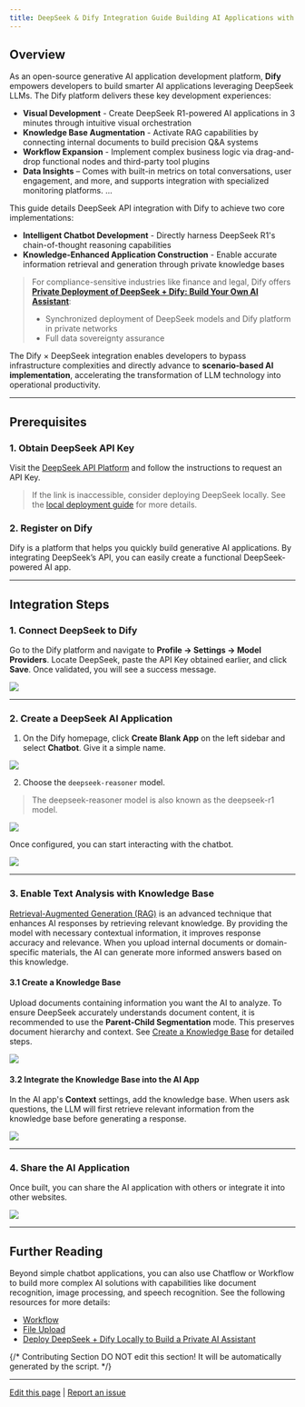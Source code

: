 ```yaml
---
title: DeepSeek & Dify Integration Guide Building AI Applications with Multi-Turn Reasoning
---
```



## Overview

As an open-source generative AI application development platform, **Dify** empowers developers to build smarter AI applications leveraging DeepSeek LLMs. The Dify platform delivers these key development experiences:

* **Visual Development** - Create DeepSeek R1-powered AI applications in 3 minutes through intuitive visual orchestration
* **Knowledge Base Augmentation** - Activate RAG capabilities by connecting internal documents to build precision Q\&A systems
* **Workflow Expansion** - Implement complex business logic via drag-and-drop functional nodes and third-party tool plugins
* **Data Insights** – Comes with built-in metrics on total conversations, user engagement, and more, and supports integration with specialized monitoring platforms. ...

This guide details DeepSeek API integration with Dify to achieve two core implementations:

* **Intelligent Chatbot Development** - Directly harness DeepSeek R1's chain-of-thought reasoning capabilities
* **Knowledge-Enhanced Application Construction** - Enable accurate information retrieval and generation through private knowledge bases

> For compliance-sensitive industries like finance and legal, Dify offers [**Private Deployment of DeepSeek + Dify: Build Your Own AI Assistant**](./private-ai-ollama-deepseek-dify.mdx):
>
> * Synchronized deployment of DeepSeek models and Dify platform in private networks
> * Full data sovereignty assurance

The Dify × DeepSeek integration enables developers to bypass infrastructure complexities and directly advance to **scenario-based AI implementation**, accelerating the transformation of LLM technology into operational productivity.

***

## Prerequisites

### 1. Obtain DeepSeek API Key

Visit the [DeepSeek API Platform](https://platform.deepseek.com/) and follow the instructions to request an API Key.

> If the link is inaccessible, consider deploying DeepSeek locally. See the [local deployment guide](./private-ai-ollama-deepseek-dify.mdx) for more details.

### 2. Register on Dify

Dify is a platform that helps you quickly build generative AI applications. By integrating DeepSeek’s API, you can easily create a functional DeepSeek-powered AI app.

***

## Integration Steps

### 1. Connect DeepSeek to Dify

Go to the Dify platform and navigate to **Profile → Settings → Model Providers**. Locate DeepSeek, paste the API Key obtained earlier, and click **Save**. Once validated, you will see a success message.

![](https://assets-docs.dify.ai/2025/01/a7d6b4e05a3c9d85d0cb42f4dd018bc8.png)

***

### 2. Create a DeepSeek AI Application

1. On the Dify homepage, click **Create Blank App** on the left sidebar and select **Chatbot**. Give it a simple name.

![](https://assets-docs.dify.ai/2025/01/7f56bc3c836c7248043b656fa95e474e.png)

2. Choose the `deepseek-reasoner` model.

> The deepseek-reasoner model is also known as the deepseek-r1 model.

![](https://assets-docs.dify.ai/2025/01/de134c6285985fe1552223eb33641b9f.png)

Once configured, you can start interacting with the chatbot.

![](https://assets-docs.dify.ai/2025/01/3760e9a0cb7c2070978134d8f7f13929.png)

***

### 3. Enable Text Analysis with Knowledge Base

[Retrieval-Augmented Generation (RAG)](https://docs.dify.ai/zh-hans/learn-more/extended-reading/retrieval-augment) is an advanced technique that enhances AI responses by retrieving relevant knowledge. By providing the model with necessary contextual information, it improves response accuracy and relevance. When you upload internal documents or domain-specific materials, the AI can generate more informed answers based on this knowledge.

#### 3.1 Create a Knowledge Base

Upload documents containing information you want the AI to analyze. To ensure DeepSeek accurately understands document content, it is recommended to use the **Parent-Child Segmentation** mode. This preserves document hierarchy and context. See [Create a Knowledge Base](https://docs.dify.ai/zh-hans/guides/knowledge-base/create-knowledge-and-upload-documents) for detailed steps.

![](https://assets-docs.dify.ai/2025/01/f38af53d2b124391e2ea32f29da7d87d.png)

#### 3.2 Integrate the Knowledge Base into the AI App

In the AI app's **Context** settings, add the knowledge base. When users ask questions, the LLM will first retrieve relevant information from the knowledge base before generating a response.

![](https://assets-docs.dify.ai/2025/01/4254ec131fece172a59304414a060f4e.png)

***

### 4. Share the AI Application

Once built, you can share the AI application with others or integrate it into other websites.

![](https://assets-docs.dify.ai/2025/01/d32857964683b48027d20d029e7e06c0.png)

***

## Further Reading

Beyond simple chatbot applications, you can also use Chatflow or Workflow to build more complex AI solutions with capabilities like document recognition, image processing, and speech recognition. See the following resources for more details:

* [Workflow](https://docs.dify.ai/zh-hans/guides/workflow)
* [File Upload](https://docs.dify.ai/zh-hans/guides/workflow/file-upload)
* [Deploy DeepSeek + Dify Locally to Build a Private AI Assistant](./private-ai-ollama-deepseek-dify.mdx)

{/*
Contributing Section
DO NOT edit this section!
It will be automatically generated by the script.
*/}

---

[Edit this page](https://github.com/langgenius/dify-docs/edit/main/en/learn-more/use-cases/integrate-deepseek-to-build-an-ai-app.mdx) | [Report an issue](https://github.com/langgenius/dify-docs/issues/new?title=Documentation%20Issue%3A%20rate-deepseek-to-build-an-ai-&body=%23%23%20Issue%20Description%0A%3C%21--%20Please%20briefly%20describe%20the%20issue%20you%20found%20--%3E%0A%0A%23%23%20Page%20Link%0Ahttps%3A%2F%2Fgithub.com%2Flanggenius%2Fdify-docs%2Fblob%2Fmain%2Fen/learn-more/use-cases%2Fintegrate-deepseek-to-build-an-ai-app.mdx%0A%0A%23%23%20Suggested%20Changes%0A%3C%21--%20If%20you%20have%20specific%20suggestions%20for%20changes%2C%20please%20describe%20them%20here%20--%3E%0A%0A%3C%21--%20Thank%20you%20for%20helping%20improve%20our%20documentation%21%20--%3E)

